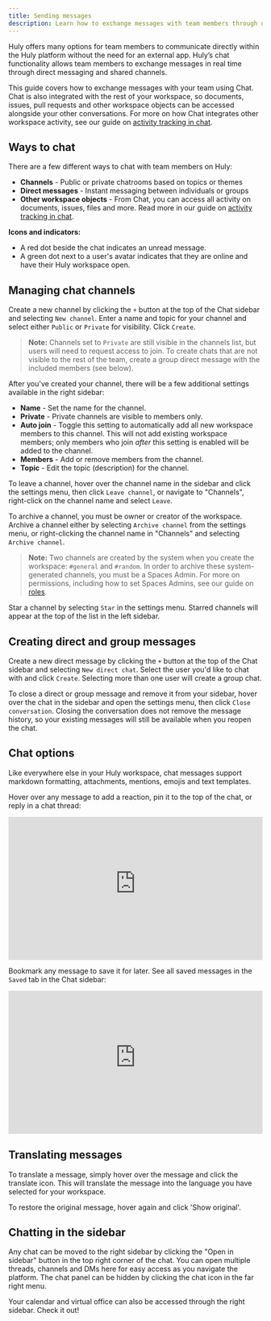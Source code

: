 ```yaml
---
title: Sending messages
description: Learn how to exchange messages with team members through direct messages, group chats and channels.
---
```



<YouTube id='I_ABiXcgMNw' posterQuality='max' />

Huly offers many options for team members to communicate directly within the Huly platform without the need for an external app. Huly’s chat functionality allows team members to exchange messages in real time through direct messaging and shared channels. 

This guide covers how to exchange messages with your team using Chat. Chat is also integrated with the rest of your workspace, so documents, issues, pull requests and other workspace objects can be accessed alongside your other conversations. For more on how Chat integrates other workspace activity, see our guide on [activity tracking in chat](/communication/chat-activity).

## Ways to chat

There are a few different ways to chat with team members on Huly:
* **Channels** - Public or private chatrooms based on topics or themes
* **Direct messages** - Instant messaging between individuals or groups
* **Other workspace objects** - From Chat, you can access all activity on documents, issues, files and more. Read more in our guide on [activity tracking in chat](/communication/chat-activity).

**Icons and indicators:**
* A red dot beside the chat indicates an unread message.
* A green dot next to a user's avatar indicates that they are online and have their Huly workspace open.

## Managing chat channels

Create a new channel by clicking the `+` button at the top of the Chat sidebar and selecting `New channel`. Enter a name and topic for your channel and select either `Public` or `Private` for visibility. Click `Create`.

> **Note:** Channels set to `Private` are still visible in the channels list, but users will need to request access to join. To create chats that are not visible to the rest of the team, create a group direct message with the included members (see below).

After you've created your channel, there will be a few additional settings available in the right sidebar:

* **Name** - Set the name for the channel.
* **Private** - Private channels are visible to members only.
* **Auto join** - Toggle this setting to automatically add all new workspace members to this channel. This will not add existing workspace members; only members who join _after_ this setting is enabled will be added to the channel.
* **Members** - Add or remove members from the channel.
* **Topic** - Edit the topic (description) for the channel.

To leave a channel, hover over the channel name in the sidebar and click the settings menu, then click `Leave channel`, or navigate to "Channels", right-click on the channel name and select `Leave`.

To archive a channel, you must be owner or creator of the workspace. Archive a channel either by selecting `Archive channel` from the settings menu, or right-clicking the channel name in "Channels" and selecting `Archive channel`.

> **Note:** Two channels are created by the system when you create the workspace: `#general` and `#random`. In order to archive these system-generated channels, you must be a Spaces Admin. For more on permissions, including how to set Spaces Admins, see our guide on [roles](/advanced-settings/roles).

Star a channel by selecting `Star` in the settings menu. Starred channels will appear at the top of the list in the left sidebar.

## Creating direct and group messages

Create a new direct message by clicking the `+` button at the top of the Chat sidebar and selecting `New direct chat`. Select the user you'd like to chat with and click `Create`. Selecting more than one user will create a group chat.

To close a direct or group message and remove it from your sidebar, hover over the chat in the sidebar and open the settings menu, then click `Close conversation`. Closing the conversation does not remove the message history, so your existing messages will still be available when you reopen the chat.

## Chat options

Like everywhere else in your Huly workspace, chat messages support markdown formatting, attachments, mentions, emojis and text templates. 

Hover over any message to add a reaction, pin it to the top of the chat, or reply in a chat thread:

<div style="position: relative; padding-top: 56.25%;">
  <iframe
    src="https://customer-davn16od7sue0s1k.cloudflarestream.com/fa5b5d15be59fd1a286bd6ffd68f4847/iframe?poster=https%3A%2F%2Fcustomer-davn16od7sue0s1k.cloudflarestream.com%2Ffa5b5d15be59fd1a286bd6ffd68f4847%2Fthumbnails%2Fthumbnail.jpg%3Ftime%3D%26height%3D600"
    loading="lazy"
    style="border: none; position: absolute; top: 0; left: 0; height: 100%; width: 100%;"
    allow="accelerometer; gyroscope; autoplay; encrypted-media; picture-in-picture;"
    allowfullscreen="true"
  ></iframe>
</div>

Bookmark any message to save it for later. See all saved messages in the `Saved` tab in the Chat sidebar:

<div style="position: relative; padding-top: 56.25%;">
  <iframe
    src="https://customer-davn16od7sue0s1k.cloudflarestream.com/fd945e137ccc1b348de4c5872c6a5109/iframe?poster=https%3A%2F%2Fcustomer-davn16od7sue0s1k.cloudflarestream.com%2Ffd945e137ccc1b348de4c5872c6a5109%2Fthumbnails%2Fthumbnail.jpg%3Ftime%3D%26height%3D600"
    loading="lazy"
    style="border: none; position: absolute; top: 0; left: 0; height: 100%; width: 100%;"
    allow="accelerometer; gyroscope; autoplay; encrypted-media; picture-in-picture;"
    allowfullscreen="true"
  ></iframe>
</div>

## Translating messages

To translate a message, simply hover over the message and click the translate icon. This will translate the message into the language you have selected for your workspace.

To restore the original message, hover again and click 'Show original'.

## Chatting in the sidebar

Any chat can be moved to the right sidebar by clicking the "Open in sidebar" button in the top right corner of the chat. You can open multiple threads, channels and DMs here for easy access as you navigate the platform. The chat panel can be hidden by clicking the chat icon in the far right menu.

Your calendar and virtual office can also be accessed through the right sidebar. Check it out!

<YouTube id="u80x-5HGmiY" posterQuality="max" />